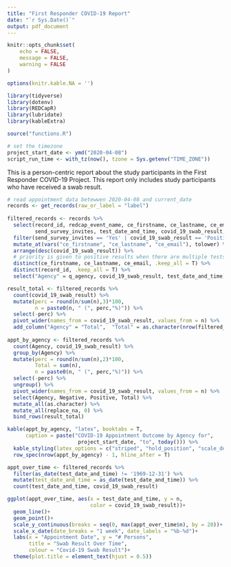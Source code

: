 ```yaml
---
title: "First Responder COVID-19 Report"
date: "`r Sys.Date()`"
output: pdf_document
---
```


```r
knitr::opts_chunk$set(
	echo = FALSE,
	message = FALSE,
	warning = FALSE
)

options(knitr.kable.NA = '')

library(tidyverse)
library(dotenv)
library(REDCapR)
library(lubridate)
library(kableExtra)

source("functions.R")

# set the timezone
project_start_date <- ymd("2020-04-08")
script_run_time <- with_tz(now(), tzone = Sys.getenv("TIME_ZONE"))
```

This is a person-centric report about the study participants in the First Responder COVID-19 Project. This report only includes study participants who have received a swab result.

```r
# read appointment data betewwen 2020-04-08 and current_date 
records <- get_records(raw_or_label = "label") 
  
filtered_records <- records %>%
  select(record_id, redcap_event_name, ce_firstname, ce_lastname, ce_email, 
         send_survey_invites, test_date_and_time, covid_19_swab_result, q_agency) %>% 
  filter(send_survey_invites == 'Yes' | covid_19_swab_result == 'Positive') %>%  
  mutate_at(vars("ce_firstname", "ce_lastname", "ce_email"), tolower) %>% 
  arrange(desc(covid_19_swab_result)) %>% 
  # priority is given to positive results when there are multiple tests per subject
  distinct(ce_firstname, ce_lastname, ce_email, .keep_all = T) %>% 
  distinct(record_id, .keep_all = T) %>% 
  select("Agency" = q_agency, covid_19_swab_result, test_date_and_time)

result_total <- filtered_records %>%
  count(covid_19_swab_result) %>% 
  mutate(perc = round(n/sum(n),3)*100,
         n = paste0(n, " (", perc,"%)")) %>% 
  select(-perc) %>% 
  pivot_wider(names_from = covid_19_swab_result, values_from = n) %>%  
  add_column("Agency" = "Total",  "Total" = as.character(nrow(filtered_records)))
  
appt_by_agency <- filtered_records %>% 
  count(Agency, covid_19_swab_result) %>%  
  group_by(Agency) %>% 
  mutate(perc = round(n/sum(n),2)*100,
         Total = sum(n),
         n = paste0(n, " (", perc,"%)")) %>% 
  select(-perc) %>% 
  ungroup() %>% 
  pivot_wider(names_from = covid_19_swab_result, values_from = n) %>%  
  select(Agency, Negative, Positive, Total) %>%
  mutate_all(as.character) %>% 
  mutate_all(replace_na, 0) %>%  
  bind_rows(result_total) 

kable(appt_by_agency, "latex", booktabs = T,
      caption = paste("COVID-19 Appointment Outcome by Agency for",
                       project_start_date, "to", today())) %>% 
  kable_styling(latex_options = c("striped", "hold_position", "scale_down")) %>% 
  row_spec(nrow(appt_by_agency) - 1, hline_after = T)
```

```r
appt_over_time <- filtered_records %>%
  filter(as_date(test_date_and_time) != '1969-12-31') %>% 
  mutate(test_date_and_time = as_date(test_date_and_time)) %>% 
  count(test_date_and_time, covid_19_swab_result) 

ggplot(appt_over_time, aes(x = test_date_and_time, y = n, 
                           color = covid_19_swab_result))+
  geom_line()+
  geom_point()+
  scale_y_continuous(breaks = seq(0, max(appt_over_time$n), by = 20))+
  scale_x_date(date_breaks = "1 week", date_labels = "%b-%d")+
  labs(x = "Appointment Date", y = "# Persons", 
       title = "Swab Result Over Time",
       colour = "Covid-19 Swab Result")+
  theme(plot.title = element_text(hjust = 0.5))
```
